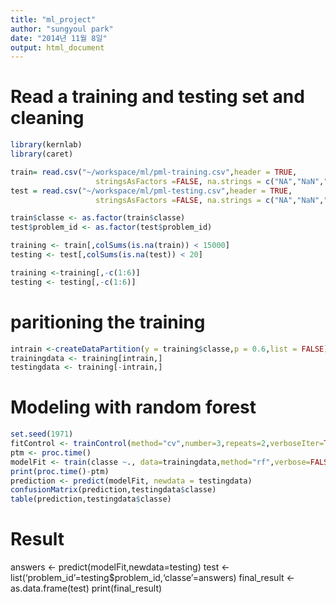 ```yaml
---
title: "ml_project"
author: "sungyoul park"
date: "2014년 11월 8일"
output: html_document
---
```



# Read a training and testing set and cleaning

```r
library(kernlab)
library(caret)

train= read.csv("~/workspace/ml/pml-training.csv",header = TRUE,
                   stringsAsFactors =FALSE, na.strings = c("NA","NaN"," ","#DIV/0!"))
test = read.csv("~/workspace/ml/pml-testing.csv",header = TRUE,
                   stringsAsFactors =FALSE, na.strings = c("NA","NaN"," ","#DIV/0!"))

train$classe <- as.factor(train$classe)
test$problem_id <- as.factor(test$problem_id)

training <- train[,colSums(is.na(train)) < 15000]
testing <- test[,colSums(is.na(test)) < 20]

training <-training[,-c(1:6)]
testing <- testing[,-c(1:6)]
```

# paritioning the training
```r
intrain <-createDataPartition(y = training$classe,p = 0.6,list = FALSE)
trainingdata <- training[intrain,]
testingdata <- training[-intrain,]
```

# Modeling with random forest
```r
set.seed(1971)
fitControl <- trainControl(method="cv",number=3,repeats=2,verboseIter=TRUE,allowParallel = TRUE)
ptm <- proc.time()
modelFit <- train(classe ~., data=trainingdata,method="rf",verbose=FALSE,trControl = fitControl)
print(proc.time()-ptm)
prediction <- predict(modelFit, newdata = testingdata)
confusionMatrix(prediction,testingdata$classe)
table(prediction,testingdata$classe)
```


# Result 
answers <- predict(modelFit,newdata=testing)
test <- list('problem_id'=testing$problem_id,'classe'=answers)
final_result <- as.data.frame(test)
print(final_result)
